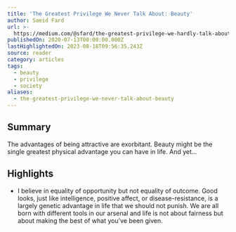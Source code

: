 ```yaml
---
title: 'The Greatest Privilege We Never Talk About: Beauty'
author: Saeid Fard
url: >-
  https://medium.com/@sfard/the-greatest-privilege-we-hardly-talk-about-beauty-7db3f70c1116
publishedOn: 2020-07-13T00:00:00.000Z
lastHighlightedOn: 2023-08-18T09:56:35.243Z
source: reader
category: articles
tags:
  - beauty
  - privilege
  - society
aliases:
  - the-greatest-privilege-we-never-talk-about-beauty
---
```

## Summary

The advantages of being attractive are exorbitant. Beauty might be the single greatest physical advantage you can have in life. And yet…

## Highlights
- I believe in equality of opportunity but not equality of outcome.
  Good looks, just like intelligence, positive affect, or disease-resistance, is a largely genetic advantage in life that we should not punish. We are all born with different tools in our arsenal and life is not about fairness but about making the best of what you’ve been given.
